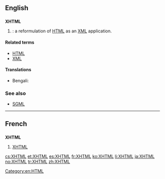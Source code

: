 ==English==

==={{initialism}}===
{{wikipedia}}
'''XHTML'''

# {{w|Extensible Hypertext Markup Language}}: a reformulation of [[HTML]] as an [[XML]] application.

====Related terms====
* [[HTML]]
* [[XML]]

====Translations====
{{trans-top|XHTML}}
* Bengali: {{t|bn|এক্সএইচটিএমএল|tr=eks-eic-ţi-em-el|sc=Beng|xs=Bengali}}
{{trans-mid}}
{{trans-bottom}}

===See also===
* [[SGML]]

----

==French==

==={{initialism|fr}}===
'''XHTML'''

# [[XHTML#English|XHTML]]

[[Category:en:HTML]]

[[cs:XHTML]]
[[et:XHTML]]
[[es:XHTML]]
[[fr:XHTML]]
[[ko:XHTML]]
[[li:XHTML]]
[[ja:XHTML]]
[[no:XHTML]]
[[tr:XHTML]]
[[zh:XHTML]]
